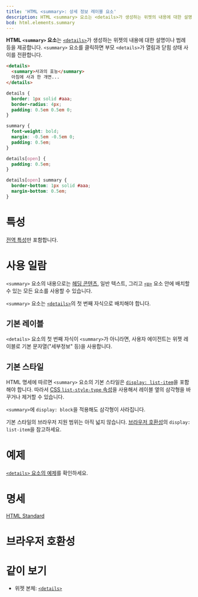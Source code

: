```yaml
---
title: 'HTML <summary>: 상세 정보 레이블 요소'
description: HTML <summary> 요소는 <details>가 생성하는 위젯의 내용에 대한 설명이나 범례 등을 제공합니다. <summary> 요소를 클릭하면 부모 <details>가 열림과 닫힘 상태 사이를 전환합니다.
bcd: html.elements.summary
---
```


**HTML `<summary>` 요소**는 [`<details>`](./details)가 생성하는 위젯의 내용에 대한 설명이나 범례 등을 제공합니다. `<summary>` 요소를 클릭하면 부모 `<details>`가 열림과 닫힘 상태 사이를 전환합니다.

```html hidden name=demo
<details>
  <summary>사과의 효능</summary>
  아침에 사과 한 개면...
</details>
```

```css hidden name=demo
details {
  border: 1px solid #aaa;
  border-radius: 4px;
  padding: 0.5em 0.5em 0;
}

summary {
  font-weight: bold;
  margin: -0.5em -0.5em 0;
  padding: 0.5em;
}

details[open] {
  padding: 0.5em;
}

details[open] summary {
  border-bottom: 1px solid #aaa;
  margin-bottom: 0.5em;
}
```

<LiveExample height={180} lang="html" name="demo" />

# 특성

[전역 특성](/docs/Web/HTML/Global_attributes)만 포함합니다.

# 사용 일람

`<summary>` 요소의 내용으로는 [헤딩 콘텐츠](https://developer.mozilla.org/en-US/docs/Web/Guide/HTML/Content_categories#heading_content), 일반 텍스트, 그리고 [`<p>`](./p) 요소 안에 배치할 수 있는 모든 요소를 사용할 수 있습니다.

`<summary>` 요소는 [`<details>`](./details)의 첫 번째 자식으로 배치해야 합니다.

## 기본 레이블

`<details>` 요소의 첫 번째 자식이 `<summary>`가 아니라면, 사용자 에이전트는 위젯 레이블로 기본 문자열("세부정보" 등)을 사용합니다.

## 기본 스타일

HTML 명세에 따르면 `<summary>` 요소의 기본 스타일은 [`display: list-item`](/docs/Web/CSS/display)을 포함해야 합니다. 따라서 [CSS `list-style-type` 속성](https://developer.mozilla.org/en-US/docs/Web/CSS/list-style-type)을 사용해서 레이블 옆의 삼각형을 바꾸거나 제거할 수 있습니다.

`<summary>`에 `display: block`을 적용해도 삼각형이 사라집니다.

기본 스타일의 브라우저 지원 범위는 아직 넓지 않습니다. [브라우저 호환성](#브라우저-호환성)의 `display: list-item`을 참고하세요.

# 예제

[`<details>` 요소의 예제](./details#예제)를 확인하세요.

# 명세

[HTML Standard](https://html.spec.whatwg.org/multipage/interactive-elements.html#the-summary-element)

# 브라우저 호환성

<BrowserCompat data={props.bcd} />

# 같이 보기

- 위젯 본체: [`<details>`](./details)
